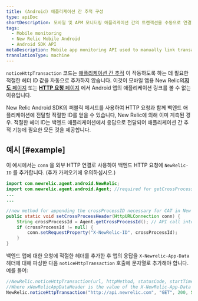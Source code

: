 ```yaml
---
title: (Android) 애플리케이션 간 추적 구성
type: apiDoc
shortDescription: 모바일 및 APM 모니터링 애플리케이션 간의 트랜잭션을 수동으로 연결합니다.
tags:
  - Mobile monitoring
  - New Relic Mobile Android
  - Android SDK API
metaDescription: Mobile app monitoring API used to manually link transactions between your mobile and APM-monitored applications.
translationType: machine
---
```


`noticeHttpTransaction` 코드는 [애플리케이션 간 추적](/docs/apm/traces/cross-application-traces/cross-application-tracing) 이 작동하도록 하는 데 필요한 적절한 헤더 ID 값을 자동으로 추가하지 않습니다. 이것이 모바일 앱용 New Relic의[**지도** 페이지](/docs/mobile-monitoring/mobile-monitoring-ui/network-dashboards/map-dashboard-mobile-apps) 또는 [**HTTP 요청** 페이지](/docs/mobile-monitoring/mobile-monitoring-ui/network-dashboards/http-requests-dashboard) 에서 Android 앱의 애플리케이션 링크를 볼 수 없는 이유입니다.

New Relic Android SDK의 퍼블릭 메서드를 사용하여 HTTP 요청과 함께 백엔드 애플리케이션에 전달할 적절한 ID를 얻을 수 있습니다, New Relic에 의해 이미 계측된 경우. 적절한 헤더 ID는 백엔드 애플리케이션에서 응답으로 전달되어 애플리케이션 간 추적 기능에 필요한 모든 것을 제공합니다.

## 예시 [#example]

이 예시에서는 `conn` 을 외부 HTTP 연결로 사용하여 백엔드 HTTP 요청에 `NewRelic-ID` 를 추가합니다. (추가 가져오기에 유의하십시오.)

```java
import com.newrelic.agent.android.NewRelic;
import com.newrelic.agent.android.Agent; //required for getCrossProcessId()
...
...

//new method for appending the crossProcessID necessary for CAT in New Relic
public static void setCrossProcessHeader(HttpURLConnection conn) {
    String crossProcessId = Agent.getCrossProcessId(); // API call into the agent for the X-NewRelic-ID
    if (crossProcessId != null) {
        conn.setRequestProperty("X-NewRelic-ID", crossProcessId);
    }
}
```

백엔드 앱에 대한 요청에 적절한 헤더를 추가한 후 앱의 응답을 `X-Newrelic-App-Data` 헤더에 대해 파싱한 다음 `noticeHttpTransaction` 호출에 문자열로 추가해야 합니다. 예를 들어:

```java
//NewRelic.noticeHttpTransaction(url, httpMethod, statusCode, startTimeMs, endTimeMs, bytesSent, bytesReceived, responseBody, params, response);
//Where xNewRelicAppDataHeader is the value of the X-NewRelic-App-Data header
NewRelic.noticeHttpTransaction("http://api.newrelic.com", "GET", 200, System.nanoTime(), System.nanoTime(),100 ,100, "Test", new HashMap<String, String>(), xNewRelicAppDataHeader);
```